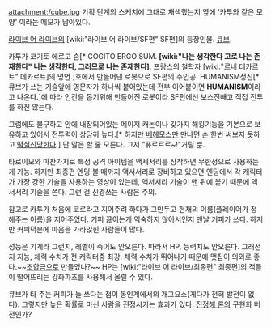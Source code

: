 attachment:/cube.jpg
기획 단계의 스케치에 그대로 채색했는지 옆에 '카투와 같은 모양' 이라는 메모가 남아있다.

[[라이브 어 라이브]]의 [wiki:"라이브 어 라이브/SF편" SF편]의 등장인물. [[큐브]].

카투가 코기토 에르고 숨[* COGITO ERGO SUM. '''[wiki:"나는 생각한다 고로 나는 존재한다" 나는 생각한다, 그러므로 나는 존재한다]'''. 프랑스의 철학자 [wiki:"르네 데카르트" 데카르트]의 명언.]호에서 만들어낸 로봇으로 SF편의 주인공. HUMANISM정신[* 큐브가 쓰는 기술앞에 영문자가 하나씩 붙어있는데 전부 이어붙이면 '''HUMANISM'''이라고 나온다.]에 따라 인간을 돕기위해 만들어진 로봇이라 SF편에선 보스전빼고 직접 전투를 하진 않는다. 

그럼에도 불구하고 안에 내장되어있는 메이저 캐논이나 갖가지 해킹기능을 기본으로 보유하고 있어서 전투력이 상당히 높다.[* 하지만 [[베헤모스]]만 만나면 손 한번 써보지 못하고 [[떡실신]]당한다.] 단 말은 할 줄 모른다. 그저 "퓨르르르~!"거릴 뿐.

타로이모와 마찬가지로 특정 공격 아이템을 액세서리를 장착하면 무한정으로 사용하는게 가능. 하지만 최종편 엔딩 볼 때까지 액서서리로 장비하고 있으면 엔딩에서 각 캐릭터가 가장 강한 기술을 사용하는 영상이 있는데, 액서서리 기술이 맨 뒤에 붙기 때문에 액서서리 기술을 쓴다. 그런 걸 신경쓰는 사람은 주의.

참고로 카투가 처음에 코로라고 지어주려 하다가 그만두고 현재의 이름(플레이어가 정해주는 이름)을 지어주었다. 커피 끓이는게 익숙하지 않아서인지 맨날 커피가 쓰다. 하지만 커피덕분에 마음을 가라앉힌 사람들이 많다.

성능은 기계라 그런지, 레벨이 죽어도 안오른다. 따라서 HP, 능력치도 안오른다. 그래선지 지능, 체력 수치가 전 캐릭터중 최강. 체력 수치가 뛰어나기 때문에 맷집이 의외로 좋다.~~[[초합금]]으로 만들었나?~~ HP는 [wiki:"라이브 어 라이브/최종편" 최종편]의 적들이 떨어뜨리는 강화파츠를 사용해서 올릴 수 있다. 

큐브가 타 주는 커피가 늘 쓰다는 점이 동인계에서의 개그요소(게다가 전혀 발전이 없다). 그렇지만 높은 확률로 마신 사람을 진정시키는 효과가 있다. [[진정해 론]]의 구현화 버전인가?

